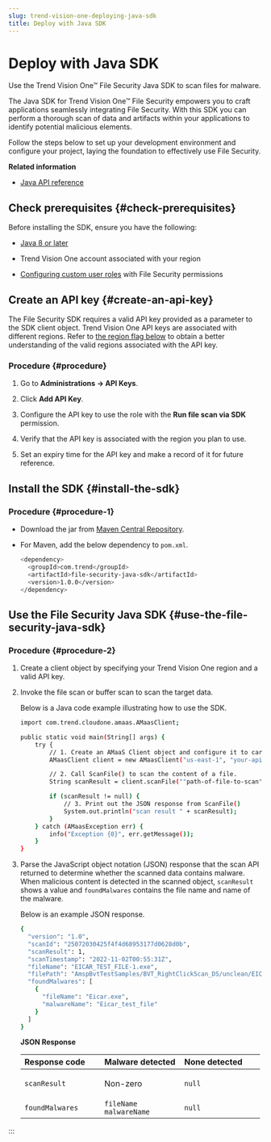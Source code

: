 ```yaml
---
slug: trend-vision-one-deploying-java-sdk
title: Deploy with Java SDK
---
```

# Deploy with Java SDK

Use the Trend Vision One™ File Security Java SDK to scan files for malware.

The Java SDK for Trend Vision One™ File Security empowers you to craft applications seamlessly integrating File Security. With this SDK you can perform a thorough scan of data and artifacts within your applications to identify potential malicious elements.

Follow the steps below to set up your development environment and configure your project, laying the foundation to effectively use File Security.

**Related information**

- [Java API reference](java-api-reference.md "An API reference for the Java SDK for Trend Vision One File Security")

## Check prerequisites {#check-prerequisites}

Before installing the SDK, ensure you have the following:

- [Java 8 or later](https://www.java.com/en/download/)

- Trend Vision One account associated with your region

- [Configuring custom user roles](custom-user-roles-trend-vision-one.mdx) with File Security permissions

## Create an API key {#create-an-api-key}

The File Security SDK requires a valid API key provided as a parameter to the SDK client object. Trend Vision One API keys are associated with different regions. Refer to [the region flag below](deploying-python-sdk.mdx) to obtain a better understanding of the valid regions associated with the API key.

### Procedure {#procedure}

1.  Go to **Administrations → API Keys**.

2.  Click **Add API Key**.

3.  Configure the API key to use the role with the **Run file scan via SDK** permission.

4.  Verify that the API key is associated with the region you plan to use.

5.  Set an expiry time for the API key and make a record of it for future reference.

## Install the SDK {#install-the-sdk}

### Procedure {#procedure-1}

- Download the jar from [Maven Central Repository](https://mvnrepository.com/repos/central).

- For Maven, add the below dependency to `pom.xml`.

  ```bash
  <dependency>
    <groupId>com.trend</groupId>
    <artifactId>file-security-java-sdk</artifactId>
    <version>1.0.0</version>
  </dependency>
  ```

## Use the File Security Java SDK {#use-the-file-security-java-sdk}

### Procedure {#procedure-2}

1.  Create a client object by specifying your Trend Vision One region and a valid API key.

2.  Invoke the file scan or buffer scan to scan the target data.

    Below is a Java code example illustrating how to use the SDK.

    ```bash
    import com.trend.cloudone.amaas.AMaasClient;

    public static void main(String[] args) {
        try {
            // 1. Create an AMaaS Client object and configure it to carry out the scans in Vision One "us-east-1" region.
            AMaasClient client = new AMaasClient("us-east-1", "your-api-key");

            // 2. Call ScanFile() to scan the content of a file.
            String scanResult = client.scanFile(""path-of-file-to-scan"");

            if (scanResult != null) {
                // 3. Print out the JSON response from ScanFile()
                System.out.println("scan result " + scanResult);
            }
        } catch (AMaasException err) {
            info("Exception {0}", err.getMessage());
        }
    }
    ```

3.  Parse the JavaScript object notation (JSON) response that the scan API returned to determine whether the scanned data contains malware. When malicious content is detected in the scanned object, `scanResult` shows a value and `foundMalwares` contains the file name and name of the malware.

    Below is an example JSON response.

    ```bash
    {
      "version": "1.0",
      "scanId": "25072030425f4f4d68953177d0628d0b",
      "scanResult": 1,
      "scanTimestamp": "2022-11-02T00:55:31Z",
      "fileName": "EICAR_TEST_FILE-1.exe",
      "filePath": "AmspBvtTestSamples/BVT_RightClickScan_DS/unclean/EICAR_TEST_FILE-1.exe",
      "foundMalwares": [
        {
          "fileName": "Eicar.exe",
          "malwareName": "Eicar_test_file"
        }
      ]
    }
    ```

    **JSON Response**

    <table style="width:99%;">
    <colgroup>
    <col style="width: 33%" />
    <col style="width: 33%" />
    <col style="width: 33%" />
    </colgroup>
    <thead style="text-align: left;">
    <tr>
    <th style="text-align: left;">Response code</th>
    <th style="text-align: left;">Malware detected</th>
    <th style="text-align: left;">None detected</th>
    </tr>
    </thead>
    <tbody style="text-align: left;">
    <tr>
    <td style="text-align: left;"><code>scanResult</code></td>
    <td style="text-align: left;"><p>Non-zero</p></td>
    <td style="text-align: left;"><code>null</code></td>
    </tr>
    <tr>
    <td style="text-align: left;"><code>foundMalwares</code></td>
    <td style="text-align: left;"><code>fileName</code> <code>malwareName</code></td>
    <td style="text-align: left;"><code>null</code></td>
    </tr>
    </tbody>
    </table>
:::
